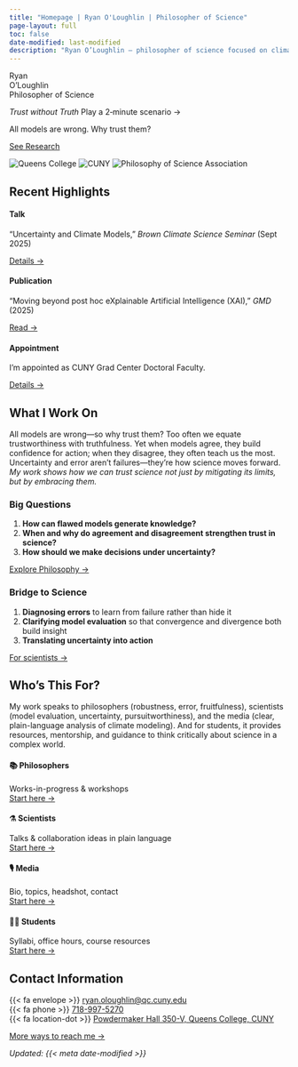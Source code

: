 ```yaml
---
title: "Homepage | Ryan O'Loughlin | Philosopher of Science" 
page-layout: full
toc: false
date-modified: last-modified
description: "Ryan O’Loughlin — philosopher of science focused on climate models, uncertainty, and decision-making | Trust without Truth"
---
```


<style>
/* Remove default top gap between navbar and first section on homepage */
#quarto-content, main.content { padding-top: 0 !important; margin-top: 0 !important; }
</style>

<!-- Full-bleed hero with photo and overlayed text -->
:::{.hero-photo}
:::{.hero-overlay}

:::{.hero-id}
<div class="hero-name">Ryan <br class="mobile-br">O’Loughlin</div>
<div class="hero-role">Philosopher of Science</div>
<div class="hero-tag">
  <a class="ghost-link" data-game-url="/assets/game/index.html" aria-label="Play a 2-minute interactive scenario" title="Play a 2-minute interactive scenario"><em>Trust without Truth</em></a>
  <span class="ghost-hint">Play a 2‑minute scenario →</span>
</div>
:::

:::{.hero-bottom}
<div class="hero-headline">All models are wrong. Why trust them?</div>
<a href="research.qmd" class="btn btn-primary hero-cta">See Research</a>
:::

<a href="#highlights" class="hero-scroll" aria-label="Scroll to highlights"><i class="bi bi-chevron-down"></i></a>

:::
:::

<!-- Logo strip -->
<div class="logo-strip d-flex flex-wrap gap-4 align-items-center justify-content-center my-3 gap-6">
  <img src="assets/logos/qc.svg" alt="Queens College">
  <img src="assets/logos/cuny.svg" alt="CUNY">
  <img src="assets/logos/psa.png" alt="Philosophy of Science Association">
</div>  
<!-- Logo strip 
  <img src="assets/logos/nasa-giss.svg" alt="NASA GISS">
  <img src="assets/logos/ncar.svg" alt="NCAR">
   -->


## Recent Highlights {#highlights}

:::{.grid .gap-3}
::: {.g-col-12 .g-col-md-4}
::: {.section-card}
#### Talk
“Uncertainty and Climate Models,” *Brown Climate Science Seminar* (Sept 2025) 

[Details →](for-scientists.qmd)
:::
:::
::: {.g-col-12 .g-col-md-4}
::: {.section-card}
#### Publication
"Moving beyond post hoc eXplainable Artificial Intelligence (XAI),” *GMD* (2025)  

[Read →](research.qmd#selected-publications)
:::
:::
::: {.g-col-12 .g-col-md-4}
::: {.section-card}
#### Appointment
I'm appointed as CUNY Grad Center Doctoral Faculty.  

[Details →](https://www.gc.cuny.edu/people/ryan-j-oloughlin)
:::
:::
:::

## What I Work On {#what-i-do}

All models are wrong—so why trust them? Too often we equate trustworthiness with truthfulness. Yet when models agree, they build confidence for action; when they disagree, they often teach us the most. Uncertainty and error aren’t failures---they’re how science moves forward. *My work shows how we can trust science not just by mitigating its limits, but by embracing them.*

:::{.grid .gap-4}
::: {.g-col-12 .g-col-lg-6}
### Big Questions
1. **How can flawed models generate knowledge?**  
2. **When and why do agreement and disagreement strengthen trust in science?**  
3. **How should we make decisions under uncertainty?**  

[Explore Philosophy →](research.qmd)
:::
::: {.g-col-12 .g-col-lg-6}
### Bridge to Science
1. **Diagnosing errors** to learn from failure rather than hide it  
2. **Clarifying model evaluation** so that convergence and divergence both build insight  
3. **Translating uncertainty into action**  

[For scientists →](for-scientists.qmd)
:::
:::

## Who’s This For? {#audiences}
My work speaks to philosophers (robustness, error, fruitfulness), scientists (model evaluation, uncertainty, pursuitworthiness), and the media (clear, plain-language analysis of climate modeling). And for students, it provides resources, mentorship, and guidance to think critically about science in a complex world.

:::{.grid .gap-3}
::: {.g-col-12 .g-col-md-6 .g-col-xl-3}
::: {.section-card}
#### 📚 Philosophers
Works-in-progress & workshops  
[Start here →](for-philosophers.qmd)
:::
:::
::: {.g-col-12 .g-col-md-6 .g-col-xl-3}
::: {.section-card}
#### ⚗️ Scientists
Talks & collaboration ideas in plain language  
[Start here →](for-scientists.qmd)
:::
:::
::: {.g-col-12 .g-col-md-6 .g-col-xl-3}
::: {.section-card}
#### 🎙️ Media
Bio, topics, headshot, contact  
[Start here →](media.qmd)
:::
:::
::: {.g-col-12 .g-col-md-6 .g-col-xl-3}
::: {.section-card}
#### 🧑‍🎓 Students
Syllabi, office hours, course resources  
[Start here →](teaching-students.qmd)
:::
:::
:::

## Contact Information

{{< fa envelope >}} [ryan.oloughlin@qc.cuny.edu](mailto:ryan.oloughlin@qc.cuny.edu)
<br>
{{< fa phone >}} [718-997-5270](tel:7189975270)
<br>
{{< fa location-dot >}} [Powdermaker Hall 350-V, Queens College, CUNY](https://www.qc.cuny.edu/academics/philosophy/)

[More ways to reach me →](contact.qmd){.btn .btn-outline-primary}

*Updated: {{< meta date-modified >}}*
